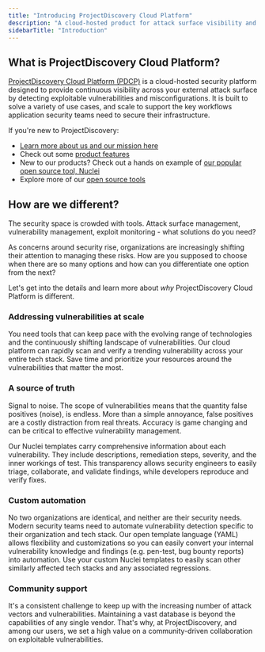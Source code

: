 ```yaml
---
title: "Introducing ProjectDiscovery Cloud Platform"
description: "A cloud-hosted product for attack surface visibility and vulnerability scanning"
sidebarTitle: "Introduction"
---
```

## What is ProjectDiscovery Cloud Platform? 

[ProjectDiscovery Cloud Platform (PDCP)](cloud.projectdiscovery.io) is a cloud-hosted security platform designed to provide continuous visibility across your external attack surface by detecting exploitable vulnerabilities and misconfigurations. 
It is built to solve a variety of use cases, and scale to support the key workflows application security teams need to secure their infrastructure.

If you're new to ProjectDiscovery: 
 - [Learn more about us and our mission here](https://projectdiscovery.io/)
 - Check out some [product features](/cloud/features)
 - New to our products? Check out a hands on example of [our popular open source tool, Nuclei](/getstarted-overview)
 - Explore more of our [open source tools](/tools/index)

## How are we different?

The security space is crowded with tools. Attack surface management, vulnerability management, exploit monitoring - what solutions do you need? 

As concerns around security rise, organizations are increasingly 
shifting their attention to managing these risks. How are you supposed to choose when there are so many options and how can you differentiate one option from the next? 

Let's get into the details and learn more about _why_ ProjectDiscovery Cloud Platform is different. 

### Addressing vulnerabilities at scale

You need tools that can keep pace with the evolving range of technologies and the continuously shifting landscape of vulnerabilities. 
Our cloud platform can rapidly scan and verify a trending vulnerability across your entire tech stack. Save time and prioritize your resources 
around the vulnerabilities that matter the most. 

### A source of truth

Signal to noise. The scope of vulnerabilities means that the quantity false positives (noise), is endless. More than a simple 
annoyance, false positives are a costly distraction from real threats. Accuracy is game changing and can be critical to effective vulnerability management. 

Our Nuclei templates carry comprehensive information about each vulnerability. They include descriptions, remediation steps, severity, and the inner workings of test. 
This transparency allows security engineers to easily triage, collaborate, and validate findings, while developers reproduce and verify fixes. 

### Custom automation

No two organizations are identical, and neither are their security needs. Modern security teams need to automate vulnerability detection specific to their organization and tech stack. 
Our open template language (YAML) allows flexibility and customizations so you can easily convert your internal vulnerability knowledge and findings (e.g. pen-test, bug bounty reports) into automation.
Use your custom Nuclei templates to easily scan other similarly affected tech stacks and any associated regressions.

### Community support

It's a consistent challenge to keep up with the increasing number of attack vectors and vulnerabilities. 
Maintaining a vast database is beyond the capabilities of any single vendor. That's why, at ProjectDiscovery, and among our users, we set a high value on a community-driven collaboration on exploitable vulnerabilities.



